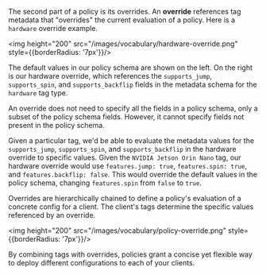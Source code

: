 The second part of a policy is its overrides. An **override** references tag metadata that "overrides" the current evaluation of a policy. Here is a `hardware` override example.

<img height="200" src="/images/vocabulary/hardware-override.png" style={{borderRadius: '7px'}}/>

The default values in our policy schema are shown on the left. On the right is our hardware override, which references the `supports_jump`, `supports_spin`, and `supports_backflip` fields in the metadata schema for the `hardware` tag type. 

An override does not need to specify all the fields in a policy schema, only a subset of the policy schema fields. However, it cannot specify fields not present in the policy schema.

Given a particular tag, we'd be able to evaluate the metadata values for the `supports_jump`, `supports_spin`, and `supports_backflip` in the hardware override to specific values. Given the `NVIDIA Jetson Orin Nano` tag, our hardware override would use `features.jump: true`, `features.spin: true`, and `features.backflip: false`. This would override the default values in the policy schema, changing `features.spin` from `false` to `true`.

Overrides are hierarchically chained to define a policy's evaluation of a concrete config for a client. The client's tags determine the specific values referenced by an override.

<img height="200" src="/images/vocabulary/policy-override.png" style={{borderRadius: '7px'}}/>

By combining tags with overrides, policies grant a concise yet flexible way to deploy different configurations to each of your clients.